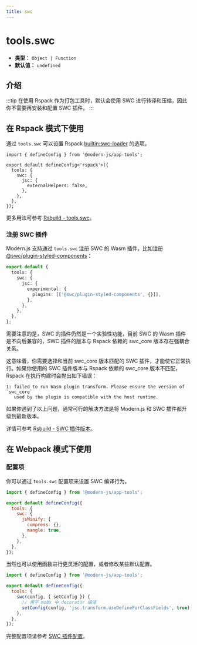 ```yaml
---
title: swc
---
```


# tools.swc

- **类型：** `Object | Function`
- **默认值：** `undefined`

## 介绍


<SWC />

:::tip
在使用 Rspack 作为打包工具时，默认会使用 SWC 进行转译和压缩，因此你不需要再安装和配置 SWC 插件。
:::

## 在 Rspack 模式下使用

通过 `tools.swc` 可以设置 Rspack [builtin:swc-loader](https://rspack.dev/zh/guide/features/builtin-swc-loader) 的选项。

```
import { defineConfig } from '@modern-js/app-tools';

export default defineConfig<'rspack'>({
  tools: {
    swc: {
      jsc: {
        externalHelpers: false,
      },
    },
  },
});
```

更多用法可参考 [Rsbuild - tools.swc](https://rsbuild.dev/zh/config/tools/swc)。

### 注册 SWC 插件

Modern.js 支持通过 `tools.swc` 注册 SWC 的 Wasm 插件，比如注册 [@swc/plugin-styled-components](https://www.npmjs.com/package/@swc/plugin-styled-components)：

```ts
export default {
  tools: {
    swc: {
      jsc: {
        experimental: {
          plugins: [['@swc/plugin-styled-components', {}]],
        },
      },
    },
  },
};
```

需要注意的是，SWC 的插件仍然是一个实验性功能，目前 SWC 的 Wasm 插件是不向后兼容的，SWC 插件的版本与 Rspack 依赖的 swc_core 版本存在强耦合关系。

这意味着，你需要选择和当前 swc_core 版本匹配的 SWC 插件，才能使它正常执行。如果你使用的 SWC 插件版本与 Rspack 依赖的 swc_core 版本不匹配，Rspack 在执行构建时会抛出如下错误：

```
1: failed to run Wasm plugin transform. Please ensure the version of `swc_core`
   used by the plugin is compatible with the host runtime.
```

如果你遇到了以上问题，通常可行的解决方法是将 Modern.js 和 SWC 插件都升级到最新版本。

详情可参考 [Rsbuild - SWC 插件版本](https://rsbuild.dev/zh/guide/basic/configure-swc#swc-%E6%8F%92%E4%BB%B6%E7%89%88%E6%9C%AC)。

## 在 Webpack 模式下使用


<EnableSWC />

### 配置项

你可以通过 `tools.swc` 配置项来设置 SWC 编译行为。

```js title="modern.config.ts"
import { defineConfig } from '@modern-js/app-tools';

export default defineConfig({
  tools: {
    swc: {
      jsMinify: {
        compress: {},
        mangle: true,
      },
    },
  },
});
```

当然也可以使用函数进行更灵活的配置，或者修改某些默认配置。

```js title="modern.config.ts"
import { defineConfig } from '@modern-js/app-tools';

export default defineConfig({
  tools: {
    swc(config, { setConfig }) {
      // 用于 mobx 中 decorator 编译
      setConfig(config, 'jsc.transform.useDefineForClassFields', true);
    },
  },
});
```

完整配置项请参考 [SWC 插件配置](/plugin/official/cli-plugins/plugin-swc.html#配置)。
